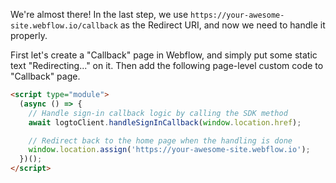 We're almost there! In the last step, we use `https://your-awesome-site.webflow.io/callback` as the Redirect URI, and now we need to handle it properly.

First let's create a "Callback" page in Webflow, and simply put some static text "Redirecting..." on it. Then add the following page-level custom code to "Callback" page.

```html
<script type="module">
  (async () => {
    // Handle sign-in callback logic by calling the SDK method
    await logtoClient.handleSignInCallback(window.location.href);

    // Redirect back to the home page when the handling is done
    window.location.assign('https://your-awesome-site.webflow.io');
  })();
</script>
```

